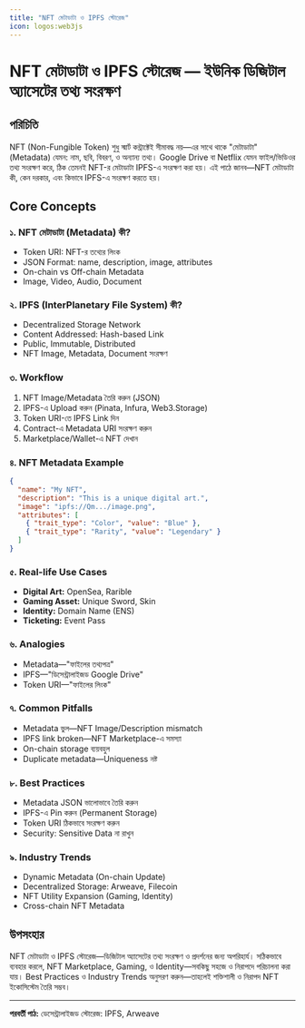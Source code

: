 ```yaml
---
title: "NFT মেটাডাটা ও IPFS স্টোরেজ"
icon: logos:web3js
---
```


# NFT মেটাডাটা ও IPFS স্টোরেজ — ইউনিক ডিজিটাল অ্যাসেটের তথ্য সংরক্ষণ

## পরিচিতি

NFT (Non-Fungible Token) শুধু স্মার্ট কন্ট্রাক্টেই সীমাবদ্ধ নয়—এর সাথে থাকে "মেটাডাটা" (Metadata) যেমন: নাম, ছবি, বিবরণ, ও অন্যান্য তথ্য। Google Drive বা Netflix যেমন ফাইল/ভিডিওর তথ্য সংরক্ষণ করে, ঠিক তেমনই NFT-র মেটাডাটা IPFS-এ সংরক্ষণ করা হয়। এই পাঠে জানব—NFT মেটাডাটা কী, কেন দরকার, এবং কিভাবে IPFS-এ সংরক্ষণ করতে হয়।

## Core Concepts

### ১. NFT মেটাডাটা (Metadata) কী?
- Token URI: NFT-র তথ্যের লিংক
- JSON Format: name, description, image, attributes
- On-chain vs Off-chain Metadata
- Image, Video, Audio, Document

### ২. IPFS (InterPlanetary File System) কী?
- Decentralized Storage Network
- Content Addressed: Hash-based Link
- Public, Immutable, Distributed
- NFT Image, Metadata, Document সংরক্ষণ

### ৩. Workflow
1. NFT Image/Metadata তৈরি করুন (JSON)
2. IPFS-এ Upload করুন (Pinata, Infura, Web3.Storage)
3. Token URI-তে IPFS Link দিন
4. Contract-এ Metadata URI সংরক্ষণ করুন
5. Marketplace/Wallet-এ NFT দেখান

### ৪. NFT Metadata Example
```json
{
  "name": "My NFT",
  "description": "This is a unique digital art.",
  "image": "ipfs://Qm.../image.png",
  "attributes": [
    { "trait_type": "Color", "value": "Blue" },
    { "trait_type": "Rarity", "value": "Legendary" }
  ]
}
```

### ৫. Real-life Use Cases
- **Digital Art:** OpenSea, Rarible
- **Gaming Asset:** Unique Sword, Skin
- **Identity:** Domain Name (ENS)
- **Ticketing:** Event Pass

### ৬. Analogies
- Metadata—"ফাইলের তথ্যপত্র"
- IPFS—"ডিসেন্ট্রালাইজড Google Drive"
- Token URI—"ফাইলের লিংক"

### ৭. Common Pitfalls
- Metadata ভুল—NFT Image/Description mismatch
- IPFS link broken—NFT Marketplace-এ সমস্যা
- On-chain storage ব্যয়বহুল
- Duplicate metadata—Uniqueness নষ্ট

### ৮. Best Practices
- Metadata JSON ভালোভাবে তৈরি করুন
- IPFS-এ Pin করুন (Permanent Storage)
- Token URI ঠিকভাবে সংরক্ষণ করুন
- Security: Sensitive Data না রাখুন

### ৯. Industry Trends
- Dynamic Metadata (On-chain Update)
- Decentralized Storage: Arweave, Filecoin
- NFT Utility Expansion (Gaming, Identity)
- Cross-chain NFT Metadata

## উপসংহার

NFT মেটাডাটা ও IPFS স্টোরেজ—ডিজিটাল অ্যাসেটের তথ্য সংরক্ষণ ও প্রদর্শনের জন্য অপরিহার্য। সঠিকভাবে ব্যবহার করলে, NFT Marketplace, Gaming, ও Identity—সবকিছু সহজে ও নিরাপদে পরিচালনা করা যায়। Best Practices ও Industry Trends অনুসরণ করুন—তাহলেই শক্তিশালী ও নিরাপদ NFT ইকোসিস্টেম তৈরি সম্ভব।

---

**পরবর্তী পাঠ:** ডেসেন্ট্রালাইজড স্টোরেজ: IPFS, Arweave
